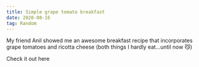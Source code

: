 ```yaml
---
title: Simple grape tomato breakfast
date: 2020-08-16
tag: Random
---
```



My friend Anil showed me an awesome breakfast recipe that incorporates grape tomatoes and ricotta cheese
(both things I hardly eat...until now 😼)

<TextLink href="https://youtu.be/4arNJoJ98Og">Check it out here</TextLink>
